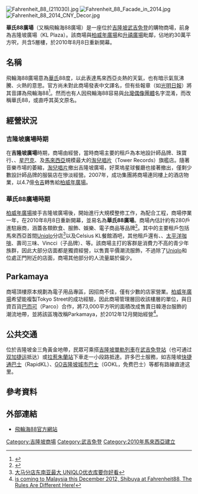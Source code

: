 {{infobox shopping mall |
| mapframe-zoom = 16
  | shopping_mall_name = 華氏88廣場
  | image = Fahrenheit 88.jpg
  | caption = 
  | location = 馬來西亞吉隆坡武吉免登
  | opening_date = 2010年8月8日
  | developer =
  | manager = Kuala Lumpur Pavilion Sdn Bhd
  | owner = Pavilion Reit.
  | floor_area = 30萬平方呎（28,000m²）
  | floors = 5
  | website = [http://www.fahrenheit88.com/]
}}
[[File:Fahrenheit_88_(211030).jpg|thumb]]
[[File:Fahrenheit_88_Facade_in_2014.jpg|thumb]]
[[File:Fahrenheit_88_2014_CNY_Decor.jpg|thumb]]

'''華氏88廣場'''（又稱飛輪海88廣場）是一座位於[[吉隆坡|吉隆坡]][[武吉免登|武吉免登]]的購物商場，前身為吉隆坡廣場（KL Plaza）。該商場與[[柏威年廣場|柏威年廣場]]和[[升禧廣場|升禧廣場]]毗鄰，佔地約30萬平方呎，共含5層樓，於2010年8月8日重新開幕。

==名稱==
飛輪海88廣場意為[[華氏|華氏]]88度，以此表達馬來西亞炎熱的天氣，也有暗示氣氛沸騰、火熱的意思。官方尚未對此商場發表中文譯名，但有些報章（如[[光明日報|光明日報]]）將其音譯為飛輪海88<ref>{{Cite web |url=http://www.guangming.com.my/node/65770?tid=14 |title=1億裝修重開‧隆廣場易名“飛輪海88” |accessdate=2010-11-21 |archive-date=2016-03-05 |archive-url=https://web.archive.org/web/20160305020711/http://www.guangming.com.my/node/65770?tid=14 |dead-url=no }}</ref>。然而也有人因飛輪海88容易與[[飛輪海|台灣偶像團體]]名字混淆，而改稱華氏88，或直呼其英文原名。

==經營狀況==
===吉隆坡廣場時期===
在'''吉隆坡廣場'''時期，商場由{{tsl|en|Berjaya Group|Berjaya Group|成功集團}}經營，當時商場主要的租戶為本地設計師品牌、珠寶行、{{tsl|en|Mango (retailer)|Mango}}、[[星巴克|星巴克]]、{{tsl|en|Planet Hollywood|好萊塢星球餐廳}}及[[馬來西亞|馬來西亞]]規模最大的[[淘兒唱片|淘兒唱片]]（Tower Records）旗艦店。隨著音樂市場的萎縮，[[淘兒唱片|淘兒唱片]]撤出吉隆坡廣場，好萊塢星球餐廳也接著撤出，僅剩少數設計師品牌的服裝店在慘淡經營。2007年，成功集團將商場連同樓上的酒店物業，以4.7億[[令吉|令吉]]轉售給[[柏威年廣場|柏威年廣場]]。

===華氏88廣場時期===
[[柏威年廣場|柏威年廣場]]接手吉隆坡廣場後，開始進行大規模整修工作，為配合工程，商場停業一年，在2010年8月8日重新開幕，並易名為'''華氏88廣場'''。商場內估計約有280戶進駐廠商，涵蓋各類飲食、服飾、娛樂、電子商品等品牌<ref>{{Cite web |url=http://biz.thestar.com.my/news/story.asp?file=%2F2010%2F1%2F12%2Fbusiness%2F5453192&sec=business |title=Makna invests RM100m in KL Plaza refurbishment |accessdate=2020-09-25 |archive-date=2019-10-16 |archive-url=https://web.archive.org/web/20191016164926/http://thestar.com.my/Business |dead-url=no }}</ref>。其中的主要租戶包括馬來西亞首間[[Uniqlo|Uniqlo]]分店<ref>[http://www.nanyang.com.my/sidelines/sidelines_articleDetail.asp?type=D&id=196906&sid=9&cid=1089 大马分店东南亚最大 UNIQLO优衣库要你好看]{{dead link|date=2017年11月 |bot=InternetArchiveBot |fix-attempted=yes }}</ref>以及Celsius KL餐館酒吧，其他租戶還有{{tsl|en|Charles & Keith|Charles & Keith}}、{{tsl|en|Aldo Group|Aldo}}、[[太平洋咖啡|太平洋咖啡]]、壽司三味、Vincci（{{tsl|en|Padini|Padini}}子品牌）、{{tsl|en|Hush Puppies|Hush Puppies}}等。該商場主打的客群是消費力不高的青少年族群，因此大部分店面都是獨資經營，以售賣平價潮流服飾，不過除了[[Uniqlo|Uniqlo]]和位處正門附近的店面，商場其他部分的人流量屬於偏少。

==Parkamaya==
商場頂樓原本規劃為電子用品專區，因招商不佳，僅有少數的店家營業。[[柏威年廣場|柏威年廣場]]希望能複製Tokyo Street的成功經驗，因此商場管理層回收該樓層的單位，與日資百貨[[巴而可|巴而可]]（Parco）合作，將73,000平方呎的面積改成售賣日韓港台服飾的潮流地帶，並將該區塊改稱Parkamaya，於2012年12月開始經營<ref>[http://www.sunshinekelly.com/2012/10/parkamaya-rules-are-different-here.html=Parkamaya is coming to Malaysia this December 2012, Shibuya at Fahrenheit88, The Rules Are Different Here! ]</ref>。

==公共交通==
位於吉隆坡金三角黃金地帶，民眾可乘搭[[吉隆坡單軌列車|吉隆坡單軌列車]]在[[武吉免登站|武吉免登站]]（也可通过[[双加捷运|双加捷运]]抵达）或[[拉惹朱蘭站|拉惹朱蘭站]]下車走一小段路抵達。許多巴士服務，如吉隆坡[[快捷通巴士|快捷通巴士]]（RapidKL）、[[GO吉隆坡城市巴士|GO吉隆坡城市巴士]]（GOKL，免费巴士）等都有路線直達这里。

==參考資料==
{{reflist}}

==外部連結==
{{commons category|Fahrenheit88}}
* [http://www.fahrenheit88.com/ 飛輪海88官方網站]{{Wayback|url=http://www.fahrenheit88.com/ |date=20191016164933 }}

{{星光大道吉隆坡城中城商圈}}
{{马来西亚商场}}
[[Category:吉隆坡商場|Category:吉隆坡商場]]
[[Category:武吉免登|Category:武吉免登]]
[[Category:2010年馬來西亞建立|Category:2010年馬來西亞建立]]